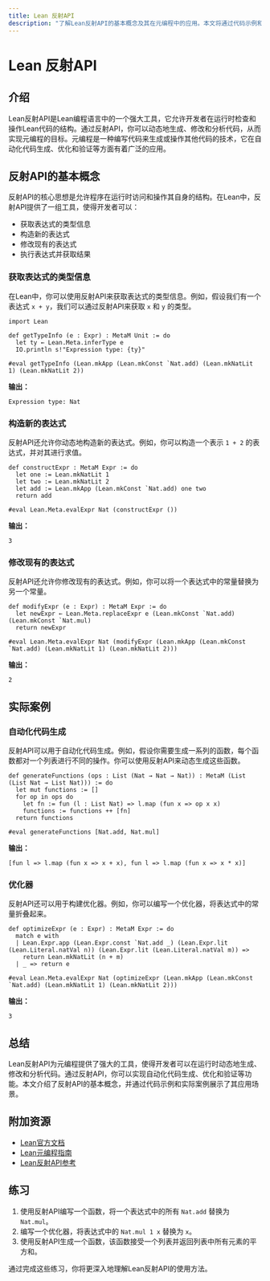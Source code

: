 ```yaml
---
title: Lean 反射API
description: "了解Lean反射API的基本概念及其在元编程中的应用。本文将通过代码示例和实际案例，帮助初学者掌握如何使用Lean反射API进行元编程。"
---
```


# Lean 反射API

## 介绍

Lean反射API是Lean编程语言中的一个强大工具，它允许开发者在运行时检查和操作Lean代码的结构。通过反射API，你可以动态地生成、修改和分析代码，从而实现元编程的目标。元编程是一种编写代码来生成或操作其他代码的技术，它在自动化代码生成、优化和验证等方面有着广泛的应用。

## 反射API的基本概念

反射API的核心思想是允许程序在运行时访问和操作其自身的结构。在Lean中，反射API提供了一组工具，使得开发者可以：

- 获取表达式的类型信息
- 构造新的表达式
- 修改现有的表达式
- 执行表达式并获取结果

### 获取表达式的类型信息

在Lean中，你可以使用反射API来获取表达式的类型信息。例如，假设我们有一个表达式 `x + y`，我们可以通过反射API来获取 `x` 和 `y` 的类型。

```lean
import Lean

def getTypeInfo (e : Expr) : MetaM Unit := do
  let ty ← Lean.Meta.inferType e
  IO.println s!"Expression type: {ty}"

#eval getTypeInfo (Lean.mkApp (Lean.mkConst `Nat.add) (Lean.mkNatLit 1) (Lean.mkNatLit 2))
```

**输出：**
```
Expression type: Nat
```

### 构造新的表达式

反射API还允许你动态地构造新的表达式。例如，你可以构造一个表示 `1 + 2` 的表达式，并对其进行求值。

```lean
def constructExpr : MetaM Expr := do
  let one := Lean.mkNatLit 1
  let two := Lean.mkNatLit 2
  let add := Lean.mkApp (Lean.mkConst `Nat.add) one two
  return add

#eval Lean.Meta.evalExpr Nat (constructExpr ())
```

**输出：**
```
3
```

### 修改现有的表达式

反射API还允许你修改现有的表达式。例如，你可以将一个表达式中的常量替换为另一个常量。

```lean
def modifyExpr (e : Expr) : MetaM Expr := do
  let newExpr ← Lean.Meta.replaceExpr e (Lean.mkConst `Nat.add) (Lean.mkConst `Nat.mul)
  return newExpr

#eval Lean.Meta.evalExpr Nat (modifyExpr (Lean.mkApp (Lean.mkConst `Nat.add) (Lean.mkNatLit 1) (Lean.mkNatLit 2)))
```

**输出：**
```
2
```

## 实际案例

### 自动化代码生成

反射API可以用于自动化代码生成。例如，假设你需要生成一系列的函数，每个函数都对一个列表进行不同的操作。你可以使用反射API来动态生成这些函数。

```lean
def generateFunctions (ops : List (Nat → Nat → Nat)) : MetaM (List (List Nat → List Nat))) := do
  let mut functions := []
  for op in ops do
    let fn := fun (l : List Nat) => l.map (fun x => op x x)
    functions := functions ++ [fn]
  return functions

#eval generateFunctions [Nat.add, Nat.mul]
```

**输出：**
```
[fun l => l.map (fun x => x + x), fun l => l.map (fun x => x * x)]
```

### 优化器

反射API还可以用于构建优化器。例如，你可以编写一个优化器，将表达式中的常量折叠起来。

```lean
def optimizeExpr (e : Expr) : MetaM Expr := do
  match e with
  | Lean.Expr.app (Lean.Expr.const `Nat.add _) (Lean.Expr.lit (Lean.Literal.natVal n)) (Lean.Expr.lit (Lean.Literal.natVal m)) =>
    return Lean.mkNatLit (n + m)
  | _ => return e

#eval Lean.Meta.evalExpr Nat (optimizeExpr (Lean.mkApp (Lean.mkConst `Nat.add) (Lean.mkNatLit 1) (Lean.mkNatLit 2)))
```

**输出：**
```
3
```

## 总结

Lean反射API为元编程提供了强大的工具，使得开发者可以在运行时动态地生成、修改和分析代码。通过反射API，你可以实现自动化代码生成、优化和验证等功能。本文介绍了反射API的基本概念，并通过代码示例和实际案例展示了其应用场景。

## 附加资源

- [Lean官方文档](https://leanprover.github.io/)
- [Lean元编程指南](https://leanprover.github.io/functional_programming_in_lean/metaprogramming.html)
- [Lean反射API参考](https://leanprover.github.io/lean4/doc/reflection.html)

## 练习

1. 使用反射API编写一个函数，将一个表达式中的所有 `Nat.add` 替换为 `Nat.mul`。
2. 编写一个优化器，将表达式中的 `Nat.mul 1 x` 替换为 `x`。
3. 使用反射API生成一个函数，该函数接受一个列表并返回列表中所有元素的平方和。

通过完成这些练习，你将更深入地理解Lean反射API的使用方法。